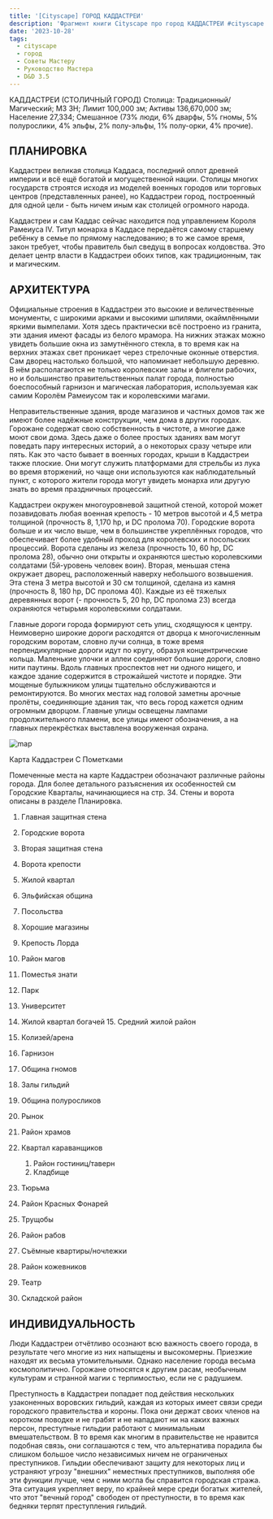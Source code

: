 ```yaml
---
title: '[Cityscape] ГОРОД КАДДАСТРЕИ'
description: 'Фрагмент книги Cityscape про город КАДДАСТРЕИ #cityscape #dnd35 #dnd #town #resource '
date: '2023-10-28'
tags:
  - cityscape
  - город
  - Советы Мастеру
  - Руководство Мастера
  - D&D 3.5
---
```


КАДДАСТРЕИ (СТОЛИЧНЫЙ ГОРОД) Столица: Традиционный/Магический; МЗ ЗН; Лимит 100,000 зм; Активы 136,670,000 зм; Население 27,334; Смешанное (73% люди, 6% дварфы, 5% гномы, 5% полурослики, 4% эльфы, 2% полу-эльфы, 1% полу-орки, 4% прочие).

## ПЛАНИРОВКА

Каддастреи великая столица Каддаса, последний оплот древней империи и всё ещё богатой и могущественной нации. Столицы многих государств строятся исходя из моделей военных городов или торговых центров (представленных ранее), но Каддастреи город, построенный для одной цели - быть ничем иным как столицей огромного народа.

Каддастреи и сам Каддас сейчас находится под управлением Короля Рамеиуса IV. Титул монарха в Каддасе передаётся самому старшему ребёнку в семье по прямому наследованию; в то же самое время, закон требует, чтобы правитель был сведущ в вопросах колдовства. Это делает центр власти в Каддастреи обоих типов, как традиционным, так и магическим.

## АРХИТЕКТУРА

Официальные строения в Каддастреи это высокие и величественные монументы, с широкими арками и высокими шпилями, окаймлёнными яркими вымпелами. Хотя здесь практически всё построено из гранита, эти здания имеют фасады из белого мрамора. На нижних этажах можно увидеть большие окна из замутнённого стекла, в то время как на верхних этажах свет проникает через стрелочные оконные отверстия. Сам дворец настолько большой, что напоминает небольшую деревню. В нём располагаются не только королевские залы и флигели рабочих, но и большинство правительственных палат города, полностью боеспособный гарнизон и магическая лаборатория, используемая как самим Королём Рамеиусом так и королевскими магами.

Неправительственные здания, вроде магазинов и частных домов так же имеют более надёжные конструкции, чем дома в других городах. Горожане содержат свою собственность в чистоте, а многие даже моют свои дома. Здесь даже о более простых зданиях вам могут поведать пару интересных историй, а о некоторых сразу четыре или пять. Как это часто бывает в военных городах, крыши в Каддастреи также плоские. Они могут служить платформами для стрельбы из лука во время вторжений, но чаще они используются как наблюдательный пункт, с которого жители города могут увидеть монарха или другую знать во время праздничных процессий.

Каддастреи окружен многоуровневой защитной стеной, которой может позавидовать любая военная крепость - 10 метров высотой и 4,5 метра толщиной (прочность 8, 1,170 hp, и DC пролома 70). Городские ворота больше и их число выше, чем в большинстве укреплённых городов, что обеспечивает более удобный проход для королевских и посольских процессий. Ворота сделаны из железа (прочность 10, 60 hp, DC пролома 28), обычно они открыты и охраняются шестью королевскими солдатами (5й-уровень человек воин). Вторая, меньшая стена окружает дворец, расположенный наверху небольшого возвышения. Эта стена 3 метра высотой и 30 см толщиной, сделана из камня (прочность 8, 180 hp, DC пролома 40). Каждые из её тяжелых деревянных ворот (- прочность 5, 20 hp, DC пролома 23) всегда охраняются четырьмя королевскими солдатами.

Главные дороги города формируют сеть улиц, сходящуюся к центру. Неимоверно широкие дороги расходятся от дворца к многочисленным городским воротам, словно лучи солнца, в тоже время перпендикулярные дороги идут по кругу, образуя концентрические кольца. Маленькие улочки и аллеи соединяют большие дороги, словно нити паутины. Вдоль главных проспектов нет ни одного нищего, и каждое здание содержится в строжайшей чистоте и порядке. Эти мощеные булыжником улицы тщательно обслуживаются и ремонтируются. Во многих местах над головой заметны арочные пролёты, соединяющие здания так, что весь город кажется одним огромным дворцом. Главные улицы освещены лампами продолжительного пламени, все улицы имеют обозначения, а на главных перекрёстках выставлена вооруженная охрана.

![map](/images/cityscape-kaddastrei.webp)

Карта Каддастреи С Пометками

Помеченные места на карте Каддастреи обозначают различные районы города. Для более детального разъяснения их особенностей см Городские Кварталы, начинающиеся на стр. 34. Стены и ворота описаны в разделе Планировка.

1. Главная защитная стена
2. Городские ворота
3. Вторая защитная стена
4. Ворота крепости
5. Жилой квартал
6. Эльфийская община
7. Посольства
8. Хорошие магазины
9. Крепость Лорда
10. Район магов
11. Поместья знати
12. Парк
13. Университет
14. Жилой квартал богачей 15. Средний жилой район
15. Колизей/арена
16. Гарнизон
17. Община гномов
18. Залы гильдий
19. Община полуросликов
20. Рынок
21. Район храмов
22. Квартал караванщиков

    1. Район гостиниц/таверн
    2. Кладбище

23. Тюрьма
24. Район Красных Фонарей
25. Трущобы
26. Район рабов
27. Съёмные квартиры/ночлежки
28. Район кожевников
29. Театр
30. Складской район

## ИНДИВИДУАЛЬНОСТЬ

Люди Каддастреи отчётливо осознают всю важность своего города, в результате чего многие из них напыщены и высокомерны. Приезжие находят их весьма утомительными. Однако население города весьма космополитично. Горожане относятся к другим расам, необычным культурам и странной магии с терпимостью, если не с радушием.

Преступность в Каддастреи попадает под действия нескольких узаконенных воровских гильдий, каждая из которых имеет связи среди городского правительства и короны. Пока они держат своих членов на коротком поводке и не грабят и не нападают ни на каких важных персон, преступные гильдии работают с минимальным вмешательством. В то время как многим в правительстве не нравится подобная связь, они соглашаются с тем, что альтернатива порадила бы слишком большое число независимых ничем не ограниченых преступников. Гильдии обеспечивают защиту для некоторых лиц и устраняют угрозу "внешних" неместных преступников, выполняя обе эти функции лучше, чем с ними могла бы справится городская стража. Эта ситуация укрепляет веру, по крайней мере среди богатых жителей, что этот "вечный город" свободен от преступности, в то время как бедняки терпят преступления гильдий.

